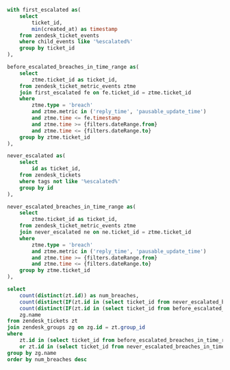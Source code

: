```sql
with first_escalated as(
    select 
        ticket_id,
        min(created_at) as timestamp
    from zendesk_ticket_events
    where child_events like '%escalated%'
    group by ticket_id
),

before_escalated_breaches_in_time_range as(
    select
        ztme.ticket_id as ticket_id,
    from zendesk_ticket_metric_events ztme
    join first_escalated fe on fe.ticket_id = ztme.ticket_id
    where 
        ztme.type = 'breach'
        and ztme.metric in ('reply_time', 'pausable_update_time')
        and ztme.time <= fe.timestamp
        and ztme.time >= {filters.dateRange.from}
        and ztme.time <= {filters.dateRange.to}
    group by ztme.ticket_id
),

never_escalated as(
    select 
        id as ticket_id,
    from zendesk_tickets
    where tags not like '%escalated%'
    group by id
),

never_escalated_breaches_in_time_range as(
    select
        ztme.ticket_id as ticket_id,
    from zendesk_ticket_metric_events ztme
    join never_escalated ne on ne.ticket_id = ztme.ticket_id
    where 
        ztme.type = 'breach'
        and ztme.metric in ('reply_time', 'pausable_update_time')
        and ztme.time >= {filters.dateRange.from}
        and ztme.time <= {filters.dateRange.to}
    group by ztme.ticket_id
),

select 
    count(distinct(zt.id)) as num_breaches,
    count(distinct(IF(zt.id in (select ticket_id from never_escalated_breaches_in_time_range), zt.id, null)))as never_escalated_breaches,
    count(distinct(IF(zt.id in (select ticket_id from before_escalated_breaches_in_time_range), zt.id, null))) as before_escalated_breaches,
    zg.name
from zendesk_tickets zt
join zendesk_groups zg on zg.id = zt.group_id
where 
    zt.id in (select ticket_id from before_escalated_breaches_in_time_range)
    or zt.id in (select ticket_id from never_escalated_breaches_in_time_range)
group by zg.name
order by num_breaches desc
```